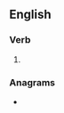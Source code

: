 ==English==

===Verb===
{{head|en|verb form}}

# {{en-past of|reroute}}

===Anagrams===
* {{anagrams|en|red route|routered}}